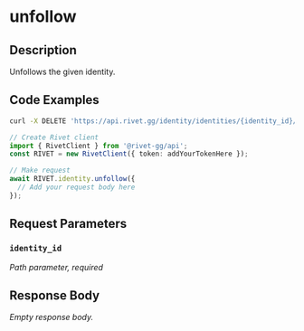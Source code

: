 

# unfollow

## Description

Unfollows the given identity.


## Code Examples

<CodeGroup title='Request' tag='DELETE' label='https://api.rivet.gg/identity/identities/{identity_id}/follow'>

```bash {{ "title": "cURL" }}
curl -X DELETE 'https://api.rivet.gg/identity/identities/{identity_id}/follow'
```

```ts
// Create Rivet client
import { RivetClient } from '@rivet-gg/api';
const RIVET = new RivetClient({ token: addYourTokenHere });

// Make request
await RIVET.identity.unfollow({
  // Add your request body here
});
```

</CodeGroup>


## Request Parameters


### `identity_id`

_Path parameter, required_





## Response Body

_Empty response body._
